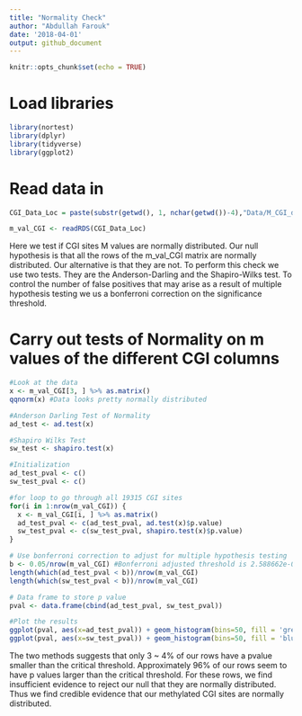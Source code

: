 ```yaml
---
title: "Normality Check"
author: "Abdullah Farouk"
date: '2018-04-01'
output: github_document
---
```


```r
knitr::opts_chunk$set(echo = TRUE)
```

# Load libraries
```r
library(nortest)
library(dplyr)
library(tidyverse)
library(ggplot2)
```


# Read data in
```r
CGI_Data_Loc = paste(substr(getwd(), 1, nchar(getwd())-4),"Data/M_CGI_data.RDS", sep="")

m_val_CGI <- readRDS(CGI_Data_Loc)
```

Here we test if CGI sites M values are normally distributed. Our null hypothesis is that all the rows of the m_val_CGI matrix are normally distributed. Our alternative is that they are not. To perform this check we use two tests. They are the Anderson-Darling and the Shapiro-Wilks test. To control the number of false positives that may arise as a result of multiple hypothesis testing we us a bonferroni correction on the significance threshold. 

# Carry out tests of Normality on m values of the different CGI columns
```r
#Look at the data 
x <- m_val_CGI[3, ] %>% as.matrix()
qqnorm(x) #Data looks pretty normally distributed

#Anderson Darling Test of Normality
ad_test <- ad.test(x)

#Shapiro Wilks Test
sw_test <- shapiro.test(x)

#Initialization
ad_test_pval <- c()
sw_test_pval <- c()

#for loop to go through all 19315 CGI sites
for(i in 1:nrow(m_val_CGI)) {
  x <- m_val_CGI[i, ] %>% as.matrix()
  ad_test_pval <- c(ad_test_pval, ad.test(x)$p.value)
  sw_test_pval <- c(sw_test_pval, shapiro.test(x)$p.value)
}

# Use bonferroni correction to adjust for multiple hypothesis testing
b <- 0.05/nrow(m_val_CGI) #Bonferroni adjusted threshold is 2.588662e-06
length(which(ad_test_pval < b))/nrow(m_val_CGI)
length(which(sw_test_pval < b))/nrow(m_val_CGI)

# Data frame to store p value
pval <- data.frame(cbind(ad_test_pval, sw_test_pval))

#Plot the results 
ggplot(pval, aes(x=ad_test_pval)) + geom_histogram(bins=50, fill = 'green') + xlab('P-Values') + ggtitle('Distribution of P values from the Anderson Darling Test') + theme(plot.title = element_text(hjust = 0.5))
ggplot(pval, aes(x=sw_test_pval)) + geom_histogram(bins=50, fill = 'blue') + xlab('P-Values') + ggtitle('Distribution of P values from the Shapiro Wilks Test') + theme(plot.title = element_text(hjust = 0.5))

```

The two methods suggests that only 3 ~ 4% of our rows have a pvalue smaller than the critical threshold. Approximately 96% of our rows seem to have p values larger than the critical threshold. For these rows, we find insufficient evidence to reject our null that they are normally distributed. Thus we find credible evidence that our methylated CGI sites are normally distributed.



